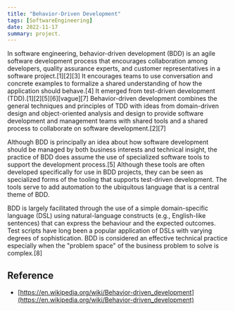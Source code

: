 ```yaml
---
title: "Behavior-Driven Development"
tags: [SoftwareEngineering]
date: 2022-11-17
summary: project.
---
```


In software engineering, behavior-driven development (BDD) is an agile
software development process that encourages collaboration among developers,
quality assurance experts, and customer representatives in a software
project.[1][2][3] It encourages teams to use conversation and concrete
examples to formalize a shared understanding of how the application should
behave.[4] It emerged from test-driven development
(TDD).[1][2][5][6][vague][7] Behavior-driven development combines the general
techniques and principles of TDD with ideas from domain-driven design and
object-oriented analysis and design to provide software development and
management teams with shared tools and a shared process to collaborate on
software development.[2][7]

Although BDD is principally an idea about how software development should be
managed by both business interests and technical insight, the practice of BDD
does assume the use of specialized software tools to support the development
process.[5] Although these tools are often developed specifically for use in
BDD projects, they can be seen as specialized forms of the tooling that
supports test-driven development. The tools serve to add automation to the
ubiquitous language that is a central theme of BDD.

BDD is largely facilitated through the use of a simple domain-specific
language (DSL) using natural-language constructs (e.g., English-like
sentences) that can express the behaviour and the expected outcomes. Test
scripts have long been a popular application of DSLs with varying degrees of
sophistication. BDD is considered an effective technical practice especially
when the "problem space" of the business problem to solve is complex.[8]

## Reference

- [https://en.wikipedia.org/wiki/Behavior-driven_development](https://en.wikipedia.org/wiki/Behavior-driven_development)